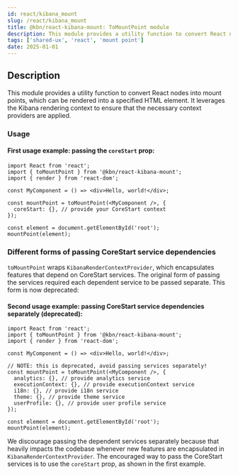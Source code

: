 ```yaml
---
id: react/kibana_mount
slug: /react/kibana_mount
title: @kbn/react-kibana-mount: ToMountPoint module
description: This module provides a utility function to convert React nodes into mount points, which can be rendered into a specified HTML element.
tags: ['shared-ux', 'react', 'mount point']
date: 2025-01-01
---
```


## Description

This module provides a utility function to convert React nodes into mount points, which can be rendered into a
specified HTML element. It leverages the Kibana rendering context to ensure that the necessary context
providers are applied.

### Usage

#### First usage example: passing the `coreStart` prop:

```tsx
import React from 'react';
import { toMountPoint } from '@kbn/react-kibana-mount';
import { render } from 'react-dom';

const MyComponent = () => <div>Hello, world!</div>;

const mountPoint = toMountPoint(<MyComponent />, {
  coreStart: {}, // provide your CoreStart context
});

const element = document.getElementById('root');
mountPoint(element);
```

### Different forms of passing CoreStart service dependencies

`toMountPoint` wraps `KibanaRenderContextProvider`, which encapsulates features that depend on CoreStart services. The original form of
passing the services required each dependent service to be passed separate. This form is now deprecated:

#### Second usage example: passing CoreStart service dependencies separately (deprecated):

```tsx
import React from 'react';
import { toMountPoint } from '@kbn/react-kibana-mount';
import { render } from 'react-dom';

const MyComponent = () => <div>Hello, world!</div>;

// NOTE: this is deprecated, avoid passing services separately!
const mountPoint = toMountPoint(<MyComponent />, {
  analytics: {}, // provide analytics service
  executionContext: {}, // provide executionContext service
  i18n: {}, // provide i18n service
  theme: {}, // provide theme service
  userProfile: {}, // provide user profile service
});

const element = document.getElementById('root');
mountPoint(element);
```

We discourage passing the dependent services separately because that heavily impacts the codebase whenever new
features are encapsulated in `KibanaRenderContextProvider`. The encouraged way to pass the CoreStart services is
to use the `coreStart` prop, as shown in the first example.
